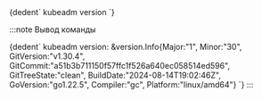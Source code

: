 
<CodeBlock language="bash">
  {dedent`
    kubeadm version
  `}
</CodeBlock>

:::note Вывод команды

<CodeBlock language="bash">
  {dedent`
    kubeadm version: &version.Info{Major:"1", Minor:"30", GitVersion:"v1.30.4", GitCommit:"a51b3b711150f57ffc1f526a640ec058514ed596", GitTreeState:"clean", BuildDate:"2024-08-14T19:02:46Z", GoVersion:"go1.22.5", Compiler:"gc", Platform:"linux/amd64"}
  `}
</CodeBlock>
:::
